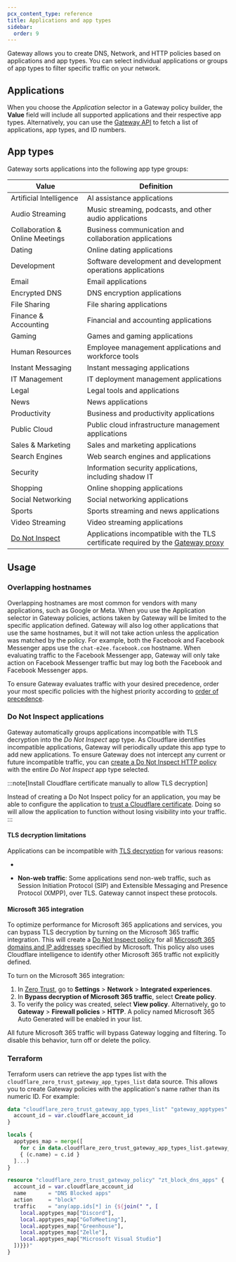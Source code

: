 ```yaml
---
pcx_content_type: reference
title: Applications and app types
sidebar:
  order: 9
---
```



Gateway allows you to create DNS, Network, and HTTP policies based on applications and app types. You can select individual applications or groups of app types to filter specific traffic on your network.

## Applications

When you choose the _Application_ selector in a Gateway policy builder, the **Value** field will include all supported applications and their respective app types. Alternatively, you can use the [Gateway API](/api/resources/zero_trust/subresources/gateway/subresources/app_types/methods/list/) to fetch a list of applications, app types, and ID numbers.

## App types

Gateway sorts applications into the following app type groups:

| Value                                          | Definition                                                                                                                  |
| ---------------------------------------------- | --------------------------------------------------------------------------------------------------------------------------- |
| Artificial Intelligence                        | AI assistance applications                                                                                                  |
| Audio Streaming                                | Music streaming, podcasts, and other audio applications                                                                     |
| Collaboration & Online Meetings                | Business communication and collaboration applications                                                                       |
| Dating                                         | Online dating applications                                                                                                  |
| Development                                    | Software development and development operations applications                                                                |
| Email                                          | Email applications                                                                                                          |
| Encrypted DNS                                  | DNS encryption applications                                                                                                 |
| File Sharing                                   | File sharing applications                                                                                                   |
| Finance & Accounting                           | Financial and accounting applications                                                                                       |
| Gaming                                         | Games and gaming applications                                                                                               |
| Human Resources                                | Employee management applications and workforce tools                                                                        |
| Instant Messaging                              | Instant messaging applications                                                                                              |
| IT Management                                  | IT deployment management applications                                                                                       |
| Legal                                          | Legal tools and applications                                                                                                |
| News                                           | News applications                                                                                                           |
| Productivity                                   | Business and productivity applications                                                                                      |
| Public Cloud                                   | Public cloud infrastructure management applications                                                                         |
| Sales & Marketing                              | Sales and marketing applications                                                                                            |
| Search Engines                                 | Web search engines and applications                                                                                         |
| Security                                       | Information security applications, including <GlossaryTooltip term="shadow IT">shadow IT</GlossaryTooltip>                  |
| Shopping                                       | Online shopping applications                                                                                                |
| Social Networking                              | Social networking applications                                                                                              |
| Sports                                         | Sports streaming and news applications                                                                                      |
| Video Streaming                                | Video streaming applications                                                                                                |
| [Do Not Inspect](#do-not-inspect-applications) | Applications incompatible with the TLS certificate required by the [Gateway proxy](/cloudflare-one/policies/gateway/proxy/) |

## Usage

### Overlapping hostnames

Overlapping hostnames are most common for vendors with many applications, such as Google or Meta. When you use the Application selector in Gateway policies, actions taken by Gateway will be limited to the specific application defined. Gateway will also log other applications that use the same hostnames, but it will not take action unless the application was matched by the policy. For example, both the Facebook and Facebook Messenger apps use the `chat-e2ee.facebook.com` hostname. When evaluating traffic to the Facebook Messenger app, Gateway will only take action on Facebook Messenger traffic but may log both the Facebook and Facebook Messenger apps.

To ensure Gateway evaluates traffic with your desired precedence, order your most specific policies with the highest priority according to [order of precedence](/cloudflare-one/policies/gateway/order-of-enforcement/#priority-within-a-policy-builder).

### Do Not Inspect applications

Gateway automatically groups applications incompatible with TLS decryption into the _Do Not Inspect_ app type. As Cloudflare identifies incompatible applications, Gateway will periodically update this app type to add new applications. To ensure Gateway does not intercept any current or future incompatible traffic, you can [create a Do Not Inspect HTTP policy](/cloudflare-one/policies/gateway/http-policies/#do-not-inspect) with the entire _Do Not Inspect_ app type selected.

:::note[Install Cloudflare certificate manually to allow TLS decryption]

Instead of creating a Do Not Inspect policy for an application, you may be able to configure the application to [trust a Cloudflare certificate](/cloudflare-one/connections/connect-devices/user-side-certificates/manual-deployment/#add-the-certificate-to-applications). Doing so will allow the application to function without losing visibility into your traffic.
:::

#### TLS decryption limitations

Applications can be incompatible with [TLS decryption](/cloudflare-one/policies/gateway/http-policies/tls-decryption/) for various reasons:

- <GlossaryDefinition
  	term="certificate pinning"
  	prepend="**Certificate pinning**: Certificate pinning is "
  />

- **Non-web traffic**: Some applications send non-web traffic, such as Session Initiation Protocol (SIP) and Extensible Messaging and Presence Protocol (XMPP), over TLS. Gateway cannot inspect these protocols.

#### Microsoft 365 integration

To optimize performance for Microsoft 365 applications and services, you can bypass TLS decryption by turning on the Microsoft 365 traffic integration. This will create a [Do Not Inspect policy](/cloudflare-one/policies/gateway/http-policies/#do-not-inspect) for all [Microsoft 365 domains and IP addresses](https://docs.microsoft.com/en-us/microsoft-365/enterprise/microsoft-365-ip-web-service) specified by Microsoft. This policy also uses Cloudflare intelligence to identify other Microsoft 365 traffic not explicitly defined.

To turn on the Microsoft 365 integration:

1. In [Zero Trust](https://one.dash.cloudflare.com/), go to **Settings** > **Network** > **Integrated experiences**.
2. In **Bypass decryption of Microsoft 365 traffic**, select **Create policy**.
3. To verify the policy was created, select **View policy**. Alternatively, go to **Gateway** > **Firewall policies** > **HTTP**. A policy named Microsoft 365 Auto Generated will be enabled in your list.

All future Microsoft 365 traffic will bypass Gateway logging and filtering. To disable this behavior, turn off or delete the policy.

### Terraform

Terraform users can retrieve the app types list with the `cloudflare_zero_trust_gateway_app_types_list` data source. This allows you to create Gateway policies with the application's name rather than its numeric ID. For example:

```tf
data "cloudflare_zero_trust_gateway_app_types_list" "gateway_apptypes" {
  account_id = var.cloudflare_account_id
}

locals {
  apptypes_map = merge([
    for c in data.cloudflare_zero_trust_gateway_app_types_list.gateway_apptypes.result :
    { (c.name) = c.id }
  ]...)
}

resource "cloudflare_zero_trust_gateway_policy" "zt_block_dns_apps" {
  account_id = var.cloudflare_account_id
  name       = "DNS Blocked apps"
  action     = "block"
  traffic    = "any(app.ids[*] in {${join(" ", [
    local.apptypes_map["Discord"],
    local.apptypes_map["GoToMeeting"],
    local.apptypes_map["Greenhouse"],
    local.apptypes_map["Zelle"],
    local.apptypes_map["Microsoft Visual Studio"]
  ])}})"
}
```
